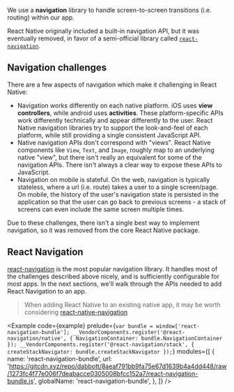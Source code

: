 
We use a **navigation** library to handle screen-to-screen transitions (i.e. routing) within our app.

React Native originally included a built-in navigation API, but it was eventually removed, in favor of a semi-official library called [`react-navigation`](https://reactnavigation.org/).

## Navigation challenges

There are a few aspects of navigation which make it challenging in React Native:

- Navigation works differently on each native platform. iOS uses **view controllers**, while android uses **activities**. These platform-specific APIs work differently technically and appear differently to the user. React Native navigation libraries try to support the look-and-feel of each platform, while still providing a single consistent JavaScript API.
- Native navigation APIs don't correspond with "views". React Native components like `View`, `Text`, and `Image`, roughly map to an underlying native "view", but there isn't really an equivalent for some of the navigation APIs. There isn't always a clear way to expose these APIs to JavaScript.
- Navigation on mobile is stateful. On the web, navigation is typically stateless, where a url (i.e. route) takes a user to a single screen/page. On mobile, the history of the user's navigation state is persisted in the application so that the user can go back to previous screens - a stack of screens can even include the same screen multiple times.

Due to these challenges, there isn't a single best way to implement navigation, so it was removed from the core React Native package.

## React Navigation

[react-navigation](https://reactnavigation.org/) is the most popular navigation library. It handles most of the challenges described above nicely, and is sufficiently configurable for most apps. In the next sections, we'll walk through the APIs needed to add React Navigation to an app.

> When adding React Native to an existing native app, it may be worth considering [react-native-navigation](https://github.com/wix/react-native-navigation)

<Example
  code={example}
  prelude={`var bundle = window['react-navigation-bundle'];
__VendorComponents.register('@react-navigation/native', { NavigationContainer: bundle.NavigationContainer });
__VendorComponents.register('@react-navigation/stack', { createStackNavigator: bundle.createStackNavigator });`}
  modules={[
    {
      name: 'react-navigation-bundle',
      url:
        'https://gitcdn.xyz/repo/dabbott/8aeaf791bb9fa75e67d1639b4a4dd448/raw/1273fc4f77e006f7deabacce0305008bfcc152a7/react-navigation-bundle.js',
      globalName: 'react-navigation-bundle',
    },
  ]}
/>

